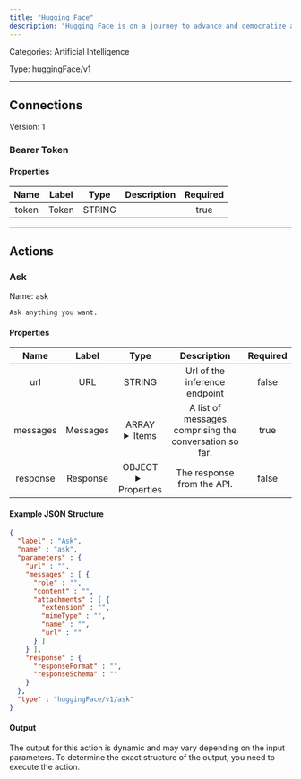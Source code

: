 ```yaml
---
title: "Hugging Face"
description: "Hugging Face is on a journey to advance and democratize artificial intelligence through open source and open science."
---
```



Categories: Artificial Intelligence


Type: huggingFace/v1

<hr />



## Connections

Version: 1


### Bearer Token

#### Properties

|      Name       |      Label     |     Type     |     Description     | Required |
|:---------------:|:--------------:|:------------:|:-------------------:|:--------:|
| token | Token | STRING |  | true |





<hr />


## Actions


### Ask
Name: ask

`Ask anything you want.`

#### Properties

|      Name       |      Label     |     Type     |     Description     | Required |
|:---------------:|:--------------:|:------------:|:-------------------:|:--------:|
| url | URL | STRING | Url of the inference endpoint | false |
| messages | Messages | ARRAY <details> <summary> Items </summary> [&#123;STRING\(role), STRING\(content), [FILE_ENTRY]\(attachments)&#125;] </details> | A list of messages comprising the conversation so far. | true |
| response | Response | OBJECT <details> <summary> Properties </summary> &#123;STRING\(responseFormat), STRING\(responseSchema)&#125; </details> | The response from the API. | false |

#### Example JSON Structure
```json
{
  "label" : "Ask",
  "name" : "ask",
  "parameters" : {
    "url" : "",
    "messages" : [ {
      "role" : "",
      "content" : "",
      "attachments" : [ {
        "extension" : "",
        "mimeType" : "",
        "name" : "",
        "url" : ""
      } ]
    } ],
    "response" : {
      "responseFormat" : "",
      "responseSchema" : ""
    }
  },
  "type" : "huggingFace/v1/ask"
}
```

#### Output

The output for this action is dynamic and may vary depending on the input parameters. To determine the exact structure of the output, you need to execute the action.






